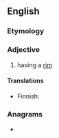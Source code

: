 ==English==

===Etymology===
{{suffix|en|rim|ed}}

===Adjective===
{{en-adj|-}}

# {{lb|en|often|in combination}} having a [[rim]]

====Translations====
{{trans-top|having a rim}}
* Finnish: {{t|fi|kehyksellinen}}
{{trans-mid}}
{{trans-bottom}}

===Anagrams===
* {{l|en|dimmer}}